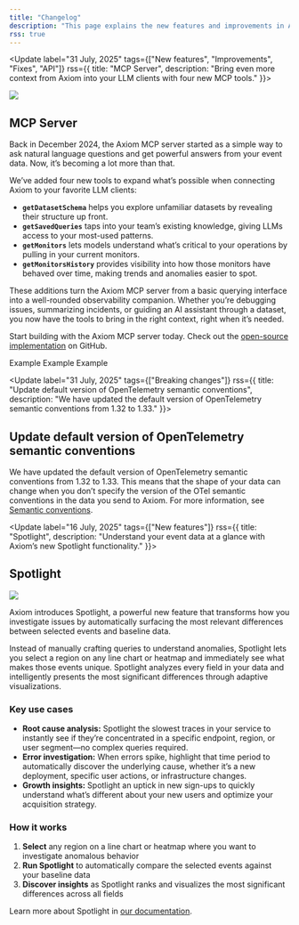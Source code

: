 ```yaml
---
title: "Changelog"
description: "This page explains the new features and improvements in Axiom."
rss: true
---
```


<Update label="31 July, 2025" tags={["New features", "Improvements", "Fixes", "API"]} rss={{ title: "MCP Server", description: "Bring even more context from Axiom into your LLM clients with four new MCP tools." }}>

<Frame>
<img src="/doc-assets/changelog/changelog-mcp-new-tools.png" />
</Frame>

## MCP Server

Back in December 2024, the Axiom MCP server started as a simple way to ask natural language questions and get powerful answers from your event data. Now, it’s becoming a lot more than that.

We’ve added four new tools to expand what’s possible when connecting Axiom to your favorite LLM clients:

- **`getDatasetSchema`** helps you explore unfamiliar datasets by revealing their structure up front.
- **`getSavedQueries`** taps into your team’s existing knowledge, giving LLMs access to your most-used patterns.
- **`getMonitors`** lets models understand what’s critical to your operations by pulling in your current monitors.
- **`getMonitorsHistory`** provides visibility into how those monitors have behaved over time, making trends and anomalies easier to spot.

These additions turn the Axiom MCP server from a basic querying interface into a well-rounded observability companion. Whether you’re debugging issues, summarizing incidents, or guiding an AI assistant through a dataset, you now have the tools to bring in the right context, right when it’s needed.

Start building with the Axiom MCP server today. Check out the [open-source implementation](https://github.com/axiomhq/mcp-server-axiom) on GitHub.

<AccordionGroup>
    <Accordion title="Improvements">
        Example
    </Accordion>
    <Accordion title="Fixes">
        Example
    </Accordion>
    <Accordion title="API">
        Example
    </Accordion>
</AccordionGroup>

</Update>

<Update label="31 July, 2025" tags={["Breaking changes"]} rss={{ title: "Update default version of OpenTelemetry semantic conventions", description: "We have updated the default version of OpenTelemetry semantic conventions from 1.32 to 1.33." }}>

## Update default version of OpenTelemetry semantic conventions

We have updated the default version of OpenTelemetry semantic conventions from 1.32 to 1.33. This means that the shape of your data can change when you don’t specify the version of the OTel semantic conventions in the data you send to Axiom. For more information, see [Semantic conventions](/docs/reference/semantic-conventions#changes-to-default-version).

</Update>

<Update label="16 July, 2025" tags={["New features"]} rss={{ title: "Spotlight", description: "Understand your event data at a glance with Axiom’s new Spotlight functionality." }}>

## Spotlight

<Frame>
<img src="/doc-assets/changelog/changelog-spotlight.png" />
</Frame>

Axiom introduces Spotlight, a powerful new feature that transforms how you investigate issues by automatically surfacing the most relevant differences between selected events and baseline data.

Instead of manually crafting queries to understand anomalies, Spotlight lets you select a region on any line chart or heatmap and immediately see what makes those events unique. Spotlight analyzes every field in your data and intelligently presents the most significant differences through adaptive visualizations.

### Key use cases
- **Root cause analysis:** Spotlight the slowest traces in your service to instantly see if they’re concentrated in a specific endpoint, region, or user segment—no complex queries required.
- **Error investigation:** When errors spike, highlight that time period to automatically discover the underlying cause, whether it’s a new deployment, specific user actions, or infrastructure changes.
- **Growth insights:** Spotlight an uptick in new sign-ups to quickly understand what’s different about your new users and optimize your acquisition strategy.

### How it works

1. **Select** any region on a line chart or heatmap where you want to investigate anomalous behavior
2. **Run Spotlight** to automatically compare the selected events against your baseline data
3. **Discover insights** as Spotlight ranks and visualizes the most significant differences across all fields

Learn more about Spotlight in [our documentation](/console/intelligence/spotlight).

</Update>
